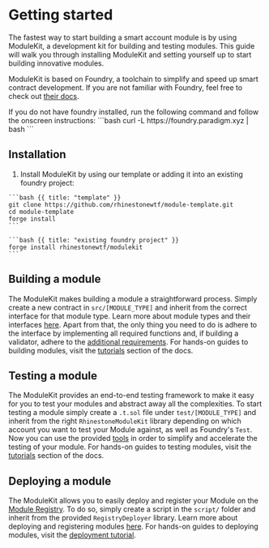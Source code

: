 # Getting started

The fastest way to start building a smart account module is by using ModuleKit, a development kit for building and testing modules. This guide will walk you through installing ModuleKit and setting yourself up to start building innovative modules.

ModuleKit is based on Foundry, a toolchain to simplify and speed up smart contract development. If you are not familiar with Foundry, feel free to check out [their docs](https://book.getfoundry.sh/).

<Note>
	If you do not have foundry installed, run the following command and follow the onscreen instructions: ```bash curl
	-L https://foundry.paradigm.xyz | bash ```
</Note>

## Installation

1. Install ModuleKit by using our template or adding it into an existing foundry project:

<CodeGroup title="Installation">

    ```bash {{ title: "template" }}
    git clone https://github.com/rhinestonewtf/module-template.git
    cd module-template
    forge install
    ```

    ```bash {{ title: "existing foundry project" }}
    forge install rhinestonewtf/modulekit
    ```

</CodeGroup>

## Building a module

The ModuleKit makes building a module a straightforward process. Simply create a new contract in `src/[MODULE_TYPE]` and inherit from the correct interface for that module type. Learn more about module types and their interfaces [here](/modulekit/modules#module-types). Apart from that, the only thing you need to do is adhere to the interface by implementing all required functions and, if building a validator, adhere to the [additional requirements](/modulekit/modules#module-types). For hands-on guides to building modules, visit the [tutorials](/tutorials) section of the docs.

## Testing a module

The ModuleKit provides an end-to-end testing framework to make it easy for you to test your modules and abstract away all the complexities. To start testing a module simply create a `.t.sol` file under `test/[MODULE_TYPE]` and inherit from the right `RhinestoneModuleKit` library depending on which account you want to test your Module against, as well as Foundry's `Test`. Now you can use the provided [tools](/modulekit/tools) in order to simplify and accelerate the testing of your module. For hands-on guides to testing modules, visit the [tutorials](/tutorials) section of the docs.

## Deploying a module

The ModuleKit allows you to easily deploy and register your Module on the [Module Registry](/registry). To do so, simply create a script in the `script/` folder and inherit from the provided `RegistryDeployer` library. Learn more about deploying and registering modules [here](/modulekit/tools#deploying-modules). For hands-on guides to deploying modules, visit the [deployment tutorial](/tutorials/deploying-modules).
